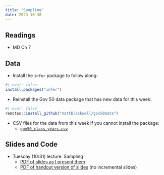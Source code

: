 ```yaml
---
title: "Sampling"
date: 2023-10-30
---
```



## Readings 

- MD Ch 7



## Data

- Install the `infer` package to follow along:

```r
#| eval: false
install.packages("infer")
```

- Reinstall the Gov 50 data package that has new data for this week:
```r
#| eval: false
remotes::install_github("mattblackwell/gov50data")
```

- CSV files for the data from this week if you cannot install the package:
  - [`gov50_class_years.csv`](/files/data/gov50_class_years.csv)

## Slides and Code

- Tuesday (10/31) lecture: Sampling
  - [PDF of slides as I present them](/slides/17_sampling.pdf)
  - [PDF of handout version of slides](/slides/17_sampling_handout.pdf) (no incremental slides)

<!-- - Thursday (10/27) lecture: Sampling distributions -->
<!--   - [PDF of slides as I present them](/slides/17_sampling_dist.pdf) -->
<!--   - [PDF of handout version of slides](/slides/17_sampling_dist_handout.pdf) (no incremental slides) -->
